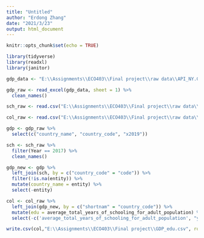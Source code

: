 ---
title: "Untitled"
author: "Erdong Zhang"
date: "2021/3/23"
output: html_document
---

```{r setup, include=FALSE}
knitr::opts_chunk$set(echo = TRUE)
```

```{r}
library(tidyverse)
library(readxl)
library(janitor)
```

```{r}
gdp_data <- "E:\\Assignments\\ECO403\\Final project\\raw data\\API_NY.GDP.PCAP.PP.KD_DS2_en_excel_v2_2055648.xls"

gdp_raw <- read_excel(gdp_data, sheet = 1) %>%
  clean_names() 

sch_raw <- read.csv("E:\\Assignments\\ECO403\\Final project\\raw data\\mean-years-of-schooling-1.csv")

col_raw <- read.csv("E:\\Assignments\\ECO403\\Final project\\raw data\\colonial.csv")
```

```{r}
gdp <- gdp_raw %>%
  select(c("country_name", "country_code", "x2019"))

sch <- sch_raw %>%
  filter(Year == 2017) %>%
  clean_names()

```

```{r}
gdp_new <- gdp %>%
  left_join(sch, by = c("country_code" = "code")) %>%
  filter(!is.na(entity)) %>%
  mutate(country_name = entity) %>%
  select(-entity)

```

```{r}
col <- col_raw %>%
  left_join(gdp_new, by = c("shortnam" = "country_code")) %>%
  mutate(edu = average_total_years_of_schooling_for_adult_population) %>%
  select(-c('average_total_years_of_schooling_for_adult_population', "year"))

write.csv(col,"E:\\Assignments\\ECO403\\Final project\\GDP_edu.csv", row.names = FALSE)
```

